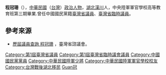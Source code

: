 {{Infobox_officeholder
| name = 程冠珊	
| image name =		
| width =		
| now = 中華民國（台灣）政治人士	
| period =		
| Sex =男 		
| place of birth =
| date of birth = {{Birth date|1909|3|4}}	
| party = {{kmt}}
|allegiance = {{ROC}}
|branch = {{flagicon image|Flag of the Republic of China Army.svg}} [[中華民國陸軍|中華民國陸軍]]
|rank = [[File:ROCA_Major_General's_Flag.svg|25px]] [[少將|少將]]
| educate =
* [[中央軍校|中央軍校]]高教班第三期畢業
| past =
* 排、連、營、團長
* 軍委會委員長侍從參謀
* 軍委會委員長西昌行轅第一處少將處長
* 重慶市政府簡任參事兼秘書長
* 湖北省政府人事處長
* 西昌警備總司令部少將參謀長
* 臺灣省臨時省議會第三屆議員
* 臺灣省議會第一屆議員
* 國防部少將高級參謀
}}

'''程冠珊'''（{{bd|1909年|3月4日|？|catIdx=Cheng程}}），[[中華民國|中華民國]]（[[台灣|台灣]]）[[政治人物|政治人物]]，[[湖北|湖北]][[漢川|漢川]]人，中央陸軍軍官學校高等教育班第三期畢業.曾任中國國民黨籍[[臺灣省議員|臺灣省議員]]、[[臺灣省議員|臺灣省臨時議員]]。

==參考來源==
* [http://www.tpa.gov.tw/big5/Councilor/Councilor_view.asp?id=1087&cid=2&urlID=20 歷屆議員查詢 程冠珊] {{Wayback|url=http://www.tpa.gov.tw/big5/Councilor/Councilor_view.asp?id=1087&cid=2&urlID=20 |date=20131110233452 }}，臺灣省諮議會。
{{TW-poli-bio-stub}}

{{DEFAULTSORT:Cheng程}}
[[Category:第1屆臺灣省議員|Category:第1屆臺灣省議員]]
[[Category:第1屆臺灣省臨時議會議員|Category:第1屆臺灣省臨時議會議員]]
[[Category:中國國民黨黨員|Category:中國國民黨黨員]]
[[Category:中華民國陸軍少將|Category:中華民國陸軍少將]]
[[Category:中華民國陸軍軍官學校校友|Category:中華民國陸軍軍官學校校友]]
[[Category:台灣戰後湖北移民|Category:台灣戰後湖北移民]]
[[Category:程姓|Guan冠]]